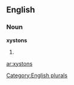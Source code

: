 ==English==

===Noun===
'''xystons'''

# {{plural of|[[xyston]]}}

[[Category:English plurals]]

[[ar:xystons]]